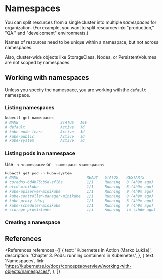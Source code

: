 
# Namespaces

You can split resources from a single cluster into multiple _namespaces_ for organization. (For example, you want to split resources into "production," "QA," and "development" environments.)

Names of resources need to be unique within a namespace, but not across namespaces.

Also, cluster-wide objects like StorageClass, Nodes, or PersistentVolumes are not scoped by namespaces.

## Working with namespaces

Unless you specify the namespace, you are working with the `default` namespace.

### Listing namespaces

```bash
kubectl get namespaces
# NAME                   STATUS   AGE
# default                Active   3d
# kube-node-lease        Active   3d
# kube-public            Active   3d
# kube-system            Active   3d
```

### Listing pods in a namespace

Use `-n <namespace>` or `--namespace <namespace>`:

```bash
kubectl get pod -n kube-system
# NAME                               READY   STATUS    RESTARTS        AGE
# coredns-6d4b75cb6d-zfl6s           1/1     Running   8 (4h9m ago)    3d
# etcd-minikube                      1/1     Running   8 (4h9m ago)    3d
# kube-apiserver-minikube            1/1     Running   9 (4h9m ago)    3d
# kube-controller-manager-minikube   1/1     Running   8 (4h9m ago)    3d
# kube-proxy-tdqvj                   1/1     Running   8 (4h9m ago)    3d
# kube-scheduler-minikube            1/1     Running   9 (4h9m ago)    3d
# storage-provisioner                1/1     Running   14 (4h6m ago)   3d
```

### Creating a namespace

## References

<References
  references={[
    {
      text: 'Kubernetes in Action (Marko Lukša)',
      description: 'Chapter 3. Pods: running containers in Kubernetes',
    },
    {
      text: 'Namespaces',
      link: 'https://kubernetes.io/docs/concepts/overview/working-with-objects/namespaces/',
    },
  ]}
></References>
```

